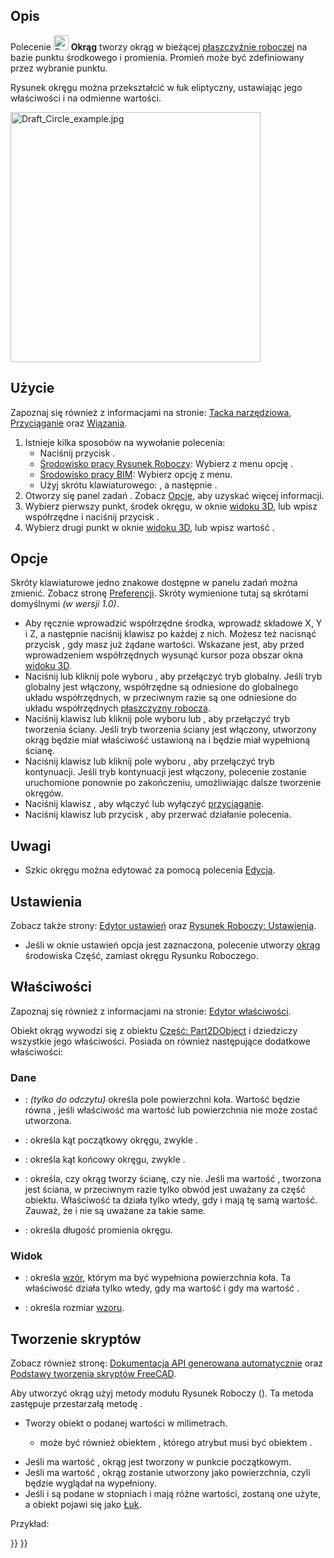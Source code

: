 <languages/>

{{Docnav/pl
|[[Draft_Arc_3Points/pl|Łuk przez trzy punkty]]
|[[Draft_Ellipse/pl|Elipsa]]
|[[Draft_Workbench/pl|środowisko pracy Rysunek Roboczy]]
|IconL=Draft_Arc_3Points.svg
|IconR=Draft_Ellipse.svg
|IconC=Workbench_Draft.svg
}}

{{GuiCommand/pl
|Name=Draft Circle
|Name/pl=Rysunek roboczy: Okrąg
|MenuLocation=Kreślenie → Okrąg<br>Kreślenie 2D → Okrąg
|Workbenches=[[Draft_Workbench/pl|Rysunek roboczy]], [[BIM_Workbench/pl|BIM]]
|Shortcut={{KEY|C}} {{KEY|I}}
|Version=0.7
|SeeAlso=[[Draft_Arc/pl|Łuk]], [[Draft_Arc_3Points/pl|Łuk przez 3 punkty]]

}}

<span id="Description"></span>
==Opis== 

Polecenie [[Image:Draft_Circle.svg|24px]] '''Okrąg''' tworzy okrąg w bieżącej [[Draft_SelectPlane/pl|płaszczyźnie roboczej]] na bazie punktu środkowego i promienia. Promień może być zdefiniowany przez wybranie punktu.

Rysunek okręgu można przekształcić w łuk eliptyczny, ustawiając jego właściwości {{PropertyData/pl|Kąt Pierwszy}} i {{PropertyData/pl|Kąt Ostatni}} na odmienne wartości.

[[Image:Draft_Circle_example.jpg|400px]]
{{Caption|Okrąg wyznaczony przez dwa punkty, środek i promień}}

<span id="Usage"></span>
==Użycie== 

Zapoznaj się również z informacjami na stronie: [[Draft_Tray/pl|Tacka narzędziowa]], [[Draft_Snap/pl|Przyciąganie]] oraz [[Draft_Constrain/pl|Wiązania]].

# Istnieje kilka sposobów na wywołanie polecenia:
#* Naciśnij przycisk {{Button|[[Image:Draft_Circle.svg|16px]] '''Okrąg'''}}.
#* [[Draft_Workbench/pl|Środowisko pracy Rysunek Roboczy]]: Wybierz z menu opcję {{MenuCommand|Kreślenie → [[Image:Draft_Circle.svg|16px]] Okrąg}}.
#* [[BIM_Workbench/pl|Środowisko pracy BIM]]: Wybierz opcję {{MenuCommand|Kreślenie 2D → [[Image:Draft_Circle.svg|16px]] Okrąg}} z menu.
#* Użyj skrótu klawiaturowego: {{KEY|C}}, a następnie {{KEY|I}}.
# Otworzy się panel zadań {{MenuCommand|Okrąg}}. Zobacz [[#Opcje|Opcje]], aby uzyskać więcej informacji.
# Wybierz pierwszy punkt, środek okręgu, w oknie [[3D_view/pl|widoku 3D]], lub wpisz współrzędne i naciśnij przycisk {{Button|[[Image:Draft_AddPoint.svg|16px]] Wprowadź punkt}}.
# Wybierz drugi punkt w oknie [[3D_view/pl|widoku 3D]], lub wpisz wartość {{MenuCommand|Promienia}}.

<span id="Options"></span>
==Opcje==

<div class="mw-translate-fuzzy">
Skróty klawiaturowe jedno znakowe dostępne w panelu zadań można zmienić. Zobacz stronę [[Draft_Preferences/pl|Preferencji]]. Skróty wymienione tutaj są skrótami domyślnymi ''(w wersji 1.0)''.
</div>

* Aby ręcznie wprowadzić współrzędne środka, wprowadź składowe X, Y i Z, a następnie naciśnij klawisz {{KEY|Enter}} po każdej z nich. Możesz też nacisnąć przycisk {{Button|[[Image:Draft_AddPoint.svg|16px]] Wprowadź punkt}}, gdy masz już żądane wartości. Wskazane jest, aby przed wprowadzeniem współrzędnych wysunąć kursor poza obszar okna [[3D_view/pl|widoku 3D]].
* Naciśnij {{KEY|G}} lub kliknij pole wyboru {{MenuCommand|Globalnie}}, aby przełączyć tryb globalny. Jeśli tryb globalny jest włączony, współrzędne są odniesione do globalnego układu współrzędnych, w przeciwnym razie są one odniesione do układu współrzędnych [[Draft_SelectPlane/pl|płaszczyzny robocza]].
* Naciśnij klawisz {{KEY|F}} lub kliknij pole wyboru {{MenuCommand|Wypełniony}}{{VersionNoteMinus|1.0}} lub {{MenuCommand|Make face}}{{VersionNote|1.1}}, aby przełączyć tryb tworzenia ściany. Jeśli tryb tworzenia ściany jest włączony, utworzony okrąg będzie miał właściwość {{PropertyData/pl|Make Face}} ustawioną na {{TRUE/pl}} i będzie miał wypełnioną ścianę.
* Naciśnij klawisz {{KEY|N}} lub kliknij pole wyboru {{MenuCommand|Kontynuuj}}, aby przełączyć tryb kontynuacji. Jeśli tryb kontynuacji jest włączony, polecenie zostanie uruchomione ponownie po zakończeniu, umożliwiając dalsze tworzenie okręgów.
* Naciśnij klawisz {{KEY|S}}, aby włączyć lub wyłączyć [[Draft_Snap/pl|przyciąganie]].
* Naciśnij klawisz {{KEY|Esc}} lub przycisk {{Button|Zamknij}}, aby przerwać działanie polecenia.

<span id="Notes"></span>
==Uwagi==

* Szkic okręgu można edytować za pomocą polecenia [[Draft_Edit/pl|Edycja]].

<span id="Preferences"></span>
==Ustawienia==

Zobacz także strony: [[Preferences_Editor/pl|Edytor ustawień]] oraz [[Draft_Preferences/pl|Rysunek Roboczy: Ustawienia]].

<div class="mw-translate-fuzzy">
* Jeśli w oknie ustawień opcja {{MenuCommand|Edycja → Preferencje → Rysunek Roboczy → Ustawienia ogólne → Opcje narzędzi do kreślenia → Używaj elementów pierwotnych, gdy jest to możliwe}} jest zaznaczona, polecenie utworzy [[Part_Circle/pl|okrąg]] środowiska Część, zamiast okręgu Rysunku Roboczego.
</div>

<span id="Properties"></span>
==Właściwości==

<div class="mw-translate-fuzzy">
Zapoznaj się również z informacjami na stronie: [[Property_editor/pl|Edytor właściwości]].
</div>

Obiekt okrąg wywodzi się z obiektu [[Part_Part2DObject/pl|Część: Part2DObject]] i dziedziczy wszystkie jego właściwości. Posiada on również następujące dodatkowe właściwości:

<span id="Data"></span>
===Dane===

{{TitleProperty|Rysunek Roboczy}}

* {{PropertyData/pl|Powierzchnia|Area}}: ''(tylko do odczytu)'' określa pole powierzchni koła. Wartość będzie równa {{value|0.0}}, jeśli właściwość {{PropertyData/pl|Utwórz ścianę}} ma wartość {{FALSE}} lub powierzchnia nie może zostać utworzona.
* {{PropertyData/pl|Kąt pierwszy|Angle}}: określa kąt początkowy okręgu, zwykle {{value|0&#176;}}.
* {{PropertyData/pl|Kąt ostatni|Angle}}: określa kąt końcowy okręgu, zwykle {{value|0&#176;}}.
* {{PropertyData/pl|Utwórz ścianę|Bool}}: określa, czy okrąg tworzy ścianę, czy nie. Jeśli ma wartość {{TRUE}}, tworzona jest ściana, w przeciwnym razie tylko obwód jest uważany za część obiektu. Właściwość ta działa tylko wtedy, gdy {{PropertyData/pl|Kąt pierwszy}} i {{PropertyData/pl|Kąt ostatni}} mają tę samą wartość. Zauważ, że {{value|0&#176;}} i {{value|360&#176;}} nie są uważane za takie same.
* {{PropertyData/pl|Promień|Length}}: określa długość promienia okręgu.

<span id="View"></span>
===Widok===

{{TitleProperty|Rysunek Roboczy}}

* {{PropertyView/pl|Wzór|Enumeration}}: określa [[Draft_Pattern/pl|wzór]], którym ma być wypełniona powierzchnia koła. Ta właściwość działa tylko wtedy, gdy {{PropertyData/pl|Utwórz ścianę}} ma wartość {{TRUE}} i gdy {{PropertyView/pl|Tryb wyświetlania}} ma wartość {{value|Linie płaskie}}.
* {{PropertyView/pl|Rozmiar wzoru|Float}}: określa rozmiar [[Draft_Pattern/pl|wzoru]].

<span id="Scripting"></span>
==Tworzenie skryptów==

Zobacz również stronę: [https://freecad.github.io/SourceDoc/ Dokumentacja API generowana automatycznie] oraz [[FreeCAD_Scripting_Basics/pl|Podstawy tworzenia skryptów FreeCAD]].

Aby utworzyć okrąg użyj metody {{incode|make_circle}} modułu Rysunek Roboczy ({{Version/pl|0.19}}). Ta metoda zastępuje przestarzałą metodę {{incode|makeCircle}}.

{{Code|code=
circle = make_circle(radius, placement=None, face=None, startangle=None, endangle=None, support=None)
circle = make_circle(Part.Edge, placement=None, face=None, startangle=None, endangle=None, support=None)
}}

* Tworzy obiekt {{incode|Okrąg}} o podanej wartości {{incode|Promienia}} w milimetrach.
** {{incode|Promień}} może być również obiektem {{incode|Część.krawędź}}, którego atrybut {{incode|Krzywa}} musi być obiektem {{incode|Część.okrąg}}.
* Jeśli {{incode|Umiejscowienie}} ma wartość {{incode|Brak}}, okrąg jest tworzony w punkcie początkowym.
* Jeśli {{incode|Ściana}} ma wartość {{incode|Prawda}}, okrąg zostanie utworzony jako powierzchnia, czyli będzie wyglądał na wypełniony.
* Jeśli {{incode|Kąt pierwszy}} i {{incode|Kąt ostatni}} są podane w stopniach i mają różne wartości, zostaną one użyte, a obiekt pojawi się jako [[Draft_Arc/pl|Łuk]].

Przykład:
{{Code|code=
import FreeCAD as App
import Draft

doc = App.newDocument()

circle1 = Draft.make_circle(200)

zaxis = App.Vector(0, 0, 1)
p2 = App.Vector(1000, 1000, 0)
place2 = App.Placement(p2, App.Rotation(zaxis, 0))
circle2 = Draft.make_circle(500, placement=place2)

p3 = App.Vector(-1000, -1000, 0)
place3 = App.Placement(p3, App.Rotation(zaxis, 0))
circle3 = Draft.make_circle(750, placement=place3)

doc.recompute()
}}


{{Docnav/pl
|[[Draft_Arc_3Points/pl|Łuk przez trzy punkty]]
|[[Draft_Ellipse/pl|Elipsa]]
|[[Draft_Workbench/pl|środowisko pracy Rysunek Roboczy]]
|IconL=Draft_Arc_3Points.svg
|IconR=Draft_Ellipse.svg
|IconC=Workbench_Draft.svg
}}

{{Draft Tools navi{{#translation:}}}}
{{Userdocnavi{{#translation:}}}}